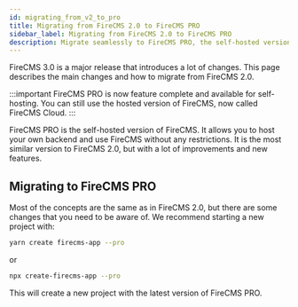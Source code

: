 ```yaml
---
id: migrating_from_v2_to_pro
title: Migrating from FireCMS 2.0 to FireCMS PRO
sidebar_label: Migrating from FireCMS 2.0 to FireCMS PRO
description: Migrate seamlessly to FireCMS PRO, the self-hosted version of FireCMS.
---
```


FireCMS 3.0 is a major release that introduces a lot of changes. This page
describes the main changes and how to migrate from FireCMS 2.0.

:::important
FireCMS PRO is now feature complete and available for self-hosting.
You can still use the hosted version of FireCMS, now called FireCMS Cloud.
:::


FireCMS PRO is the self-hosted version of FireCMS. It allows you to host your own backend and use FireCMS without any restrictions.
It is the most similar version to FireCMS 2.0, but with a lot of improvements and new features.

## Migrating to FireCMS PRO

Most of the concepts are the same as in FireCMS 2.0, but there are some changes that you need to be aware of.
We recommend starting a new project with:
```bash
yarn create firecms-app --pro
```
or
```bash
npx create-firecms-app --pro
```

This will create a new project with the latest version of FireCMS PRO.
